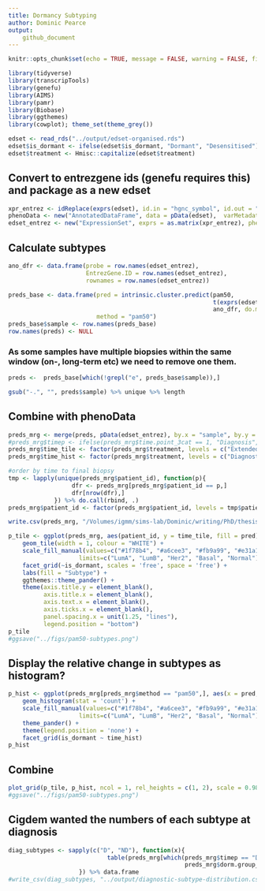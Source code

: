 ```yaml
---
title: Dormancy Subtyping
author: Dominic Pearce
output:
    github_document
---
```


```r
knitr::opts_chunk$set(echo = TRUE, message = FALSE, warning = FALSE, fig.align = 'center')
```

```r
library(tidyverse)
library(transcripTools)
library(genefu)
library(AIMS)
library(pamr)
library(Biobase)
library(ggthemes)
library(cowplot); theme_set(theme_grey())
```

```r
edset <- read_rds("../output/edset-organised.rds")
edset$is_dormant <- ifelse(edset$is_dormant, "Dormant", "Desensitised")
edset$treatment <- Hmisc::capitalize(edset$treatment)
```

## Convert to entrezgene ids (genefu requires this) and package as a new edset

```r
xpr_entrez <- idReplace(exprs(edset), id.in = "hgnc_symbol", id.out = "entrezgene")
phenoData <- new("AnnotatedDataFrame", data = pData(edset),  varMetadata = varMetadata(edset))
edset_entrez <- new("ExpressionSet", exprs = as.matrix(xpr_entrez), phenoData = phenoData)
```

## Calculate subtypes

```r
ano_dfr <- data.frame(probe = row.names(edset_entrez), 
                      EntrezGene.ID = row.names(edset_entrez), 
                      rownames = row.names(edset_entrez))

preds_base <- data.frame(pred = intrinsic.cluster.predict(pam50, 
                                                          t(exprs(edset_entrez)), 
                                                          ano_dfr, do.mapping = TRUE)$subtype,
                         method = "pam50")
preds_base$sample <- row.names(preds_base)
row.names(preds) <- NULL
```

### As some samples have multiple biopsies within the same window (on-, long-term etc) we need to remove one them. 

```r
preds <-  preds_base[which(!grepl("e", preds_base$sample)),]

gsub("-.", "", preds$sample) %>% unique %>% length

```

## Combine with phenoData

```r
preds_mrg <- merge(preds, pData(edset_entrez), by.x = "sample", by.y = "sample_id")
#preds_mrg$timep <- ifelse(preds_mrg$time.point_3cat == 1, "Diagnosis", ifelse(preds_mrg$time.point_3cat == 2, "On-treatment", "Long-term"))
preds_mrg$time_tile <- factor(preds_mrg$treatment, levels = c("Extended", "Early", "Diagnostic"))
preds_mrg$time_hist <- factor(preds_mrg$treatment, levels = c("Diagnostic", "Early", "Extended"))

#order by time to final biopsy
tmp <- lapply(unique(preds_mrg$patient_id), function(p){
                  dfr <- preds_mrg[preds_mrg$patient_id == p,]
                  dfr[nrow(dfr),]
             }) %>% do.call(rbind, .)
preds_mrg$patient_id <- factor(preds_mrg$patient_id, levels = tmp$patient_id[order(tmp$time_treated)])

write.csv(preds_mrg, "/Volumes/igmm/sims-lab/Dominic/writing/PhD/thesis/data/results/dormancy/subtyping-dfr.csv")

p_tile <- ggplot(preds_mrg, aes(patient_id, y = time_tile, fill = pred)) + 
    geom_tile(width = 1, colour = "WHITE") + 
    scale_fill_manual(values=c("#1f78b4", "#a6cee3", "#fb9a99", "#e31a1c", "#b2df8a"), 
                    limits=c("LumA", "LumB", "Her2", "Basal", "Normal")) +
    facet_grid(~is_dormant, scales = 'free', space = 'free') +
    labs(fill = "Subtype") + 
    ggthemes::theme_pander() + 
    theme(axis.title.y = element_blank(),
          axis.title.x = element_blank(),
          axis.text.x = element_blank(),
          axis.ticks.x = element_blank(),
          panel.spacing.x = unit(1.25, "lines"),
          legend.position = "bottom")
p_tile
#ggsave("../figs/pam50-subtypes.png")
```

## Display the relative change in subtypes as histogram?

```r
p_hist <- ggplot(preds_mrg[preds_mrg$method == "pam50",], aes(x = pred, fill = pred)) + 
    geom_histogram(stat = 'count') + 
    scale_fill_manual(values=c("#1f78b4", "#a6cee3", "#fb9a99", "#e31a1c", "#b2df8a"), 
                    limits=c("LumA", "LumB", "Her2", "Basal", "Normal")) +
    theme_pander() + 
    theme(legend.position = 'none') + 
    facet_grid(is_dormant ~ time_hist)
p_hist
```

## Combine

```r
plot_grid(p_tile, p_hist, ncol = 1, rel_heights = c(1, 2), scale = 0.98)
#ggsave("../figs/pam50-subtypes.png")
```

## Cigdem wanted the numbers of each subtype at diagnosis

```r

diag_subtypes <- sapply(c("D", "ND"), function(x){
                            table(preds_mrg[which(preds_mrg$timep == "Diagnosis" &
                                                  preds_mrg$dorm.group_v4 == x),]$pred)
                    }) %>% data.frame
#write_csv(diag_subtypes, "../output/diagnostic-subtype-distribution.csv")
```
